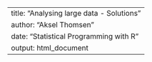 ---
title: "Analysing large data - Solutions"
author: "Aksel Thomsen"
date: "Statistical Programming with R"
output: html_document
---